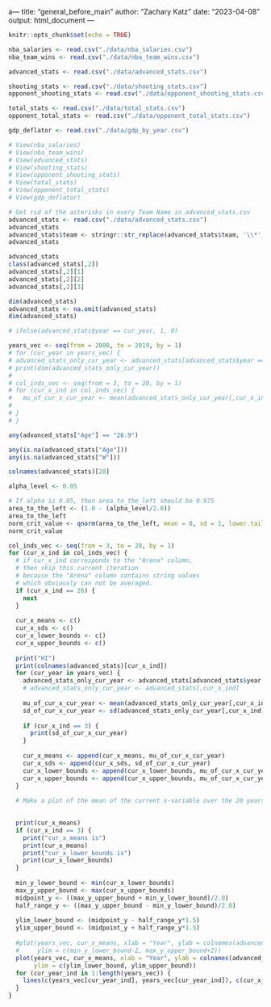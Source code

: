 a---
title: "general_before_main"
author: "Zachary Katz"
date: "2023-04-08"
output: html_document
---

```r
knitr::opts_chunk$set(echo = TRUE)
```

```r
nba_salaries <- read.csv("./data/nba_salaries.csv")
nba_team_wins <- read.csv("./data/nba_team_wins.csv")

advanced_stats <- read.csv("./data/advanced_stats.csv")

shooting_stats <- read.csv("./data/shooting_stats.csv")
opponent_shooting_stats <- read.csv("./data/opponent_shooting_stats.csv")

total_stats <- read.csv("./data/total_stats.csv")
opponent_total_stats <- read.csv("./data/opponent_total_stats.csv")

gdp_deflator <- read.csv("./data/gdp_by_year.csv")

# View(nba_salaries)
# View(nba_team_wins)
# View(advanced_stats)
# View(shooting_stats)
# View(opponent_shooting_stats)
# View(total_stats)
# View(opponent_total_stats)
# View(gdp_deflator)

# Get rid of the asterisks in every Team Name in advanced_stats.csv
advanced_stats <- read.csv("./data/advanced_stats.csv")
advanced_stats
advanced_stats$team <- stringr::str_replace(advanced_stats$team, '\\*', '')
advanced_stats

```

```r


advanced_stats
class(advanced_stats[,2])
advanced_stats[,2][1]
advanced_stats[,2][2]
advanced_stats[,2][3]

dim(advanced_stats)
advanced_stats <- na.omit(advanced_stats)
dim(advanced_stats)

# ifelse(advanced_stats$year == cur_year, 1, 0)

years_vec <- seq(from = 2000, to = 2019, by = 1)
# for (cur_year in years_vec) {
# advanced_stats_only_cur_year <- advanced_stats[advanced_stats$year == cur_year,]
# print(dim(advanced_stats_only_cur_year))
# 
# col_inds_vec <- seq(from = 3, to = 20, by = 1)
# for (cur_x_ind in col_inds_vec) {
#   mu_of_cur_x_cur_year <- mean(advanced_stats_only_cur_year[,cur_x_ind])
#   
# }
# }

any(advanced_stats["Age"] == "26.9")

any(is.na(advanced_stats["Age"]))
any(is.na(advanced_stats["W"]))

colnames(advanced_stats)[28]

alpha_level <- 0.05

# If alpha is 0.05, then area_to_the_left should be 0.975
area_to_the_left <- (1.0 - (alpha_level/2.0))
area_to_the_left
norm_crit_value <- qnorm(area_to_the_left, mean = 0, sd = 1, lower.tail = TRUE)
norm_crit_value

col_inds_vec <- seq(from = 3, to = 28, by = 1)
for (cur_x_ind in col_inds_vec) {
  # if cur_x_ind corresponds to the "Arena" column,
  # then skip this current iteration
  # because the "Arena" column contains string values
  # which obviously can not be averaged.
  if (cur_x_ind == 26) {
    next
  }
  
  cur_x_means <- c()
  cur_x_sds <- c()
  cur_x_lower_bounds <- c()
  cur_x_upper_bounds <- c()
  
  print("HI")
  print(colnames(advanced_stats)[cur_x_ind])
  for (cur_year in years_vec) {
    advanced_stats_only_cur_year <- advanced_stats[advanced_stats$year == cur_year,]
    # advanced_stats_only_cur_year <- advanced_stats[,cur_x_ind]
    
    mu_of_cur_x_cur_year <- mean(advanced_stats_only_cur_year[,cur_x_ind])
    sd_of_cur_x_cur_year <- sd(advanced_stats_only_cur_year[,cur_x_ind])
    
    if (cur_x_ind == 3) {
      print(sd_of_cur_x_cur_year)
    }
    
    cur_x_means <- append(cur_x_means, mu_of_cur_x_cur_year)
    cur_x_sds <- append(cur_x_sds, sd_of_cur_x_cur_year)
    cur_x_lower_bounds <- append(cur_x_lower_bounds, mu_of_cur_x_cur_year - norm_crit_value*sd_of_cur_x_cur_year)
    cur_x_upper_bounds <- append(cur_x_upper_bounds, mu_of_cur_x_cur_year + norm_crit_value*sd_of_cur_x_cur_year)
  }
  
  # Make a plot of the mean of the current x-variable over the 20 years.
  

  print(cur_x_means)
  if (cur_x_ind == 3) {
    print("cur_x_means is")
    print(cur_x_means)
    print("cur_x_lower_bounds is")
    print(cur_x_lower_bounds)
  }
  
  min_y_lower_bound <- min(cur_x_lower_bounds)
  max_y_upper_bound <- max(cur_x_upper_bounds)
  midpoint_y <- ((max_y_upper_bound + min_y_lower_bound)/2.0)
  half_range_y <- ((max_y_upper_bound - min_y_lower_bound)/2.0)
  
  ylim_lower_bound <- (midpoint_y - half_range_y*1.5)
  ylim_upper_bound <- (midpoint_y + half_range_y*1.5)
  
  #plot(years_vec, cur_x_means, xlab = "Year", ylab = colnames(advanced_stats)[cur_x_ind],
  #     ylim = c(min_y_lower_bound-2, max_y_upper_bound+2))
  plot(years_vec, cur_x_means, xlab = "Year", ylab = colnames(advanced_stats)[cur_x_ind],
       ylim = c(ylim_lower_bound, ylim_upper_bound))
  for (cur_year_ind in 1:length(years_vec)) {
    lines(c(years_vec[cur_year_ind], years_vec[cur_year_ind]), c(cur_x_lower_bounds[cur_year_ind], cur_x_upper_bounds[cur_year_ind]))
  }
}




```
